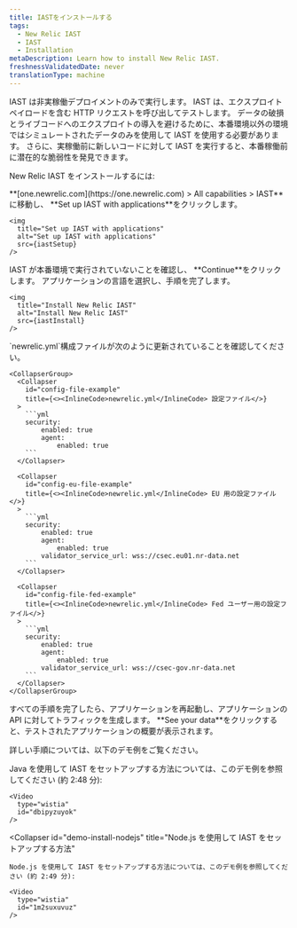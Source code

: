 ```yaml
---
title: IASTをインストールする
tags:
  - New Relic IAST
  - IAST
  - Installation
metaDescription: Learn how to install New Relic IAST.
freshnessValidatedDate: never
translationType: machine
---
```




<Callout variant="important">
  IAST は非実稼働デプロイメントのみで実行します。 IAST は、エクスプロイト ペイロードを含む HTTP リクエストを呼び出してテストします。 データの破損とライブコードへのエクスプロイトの導入を避けるために、本番環境以外の環境ではシミュレートされたデータのみを使用して IAST を使用する必要があります。 さらに、実稼働前に新しいコードに対して IAST を実行すると、本番稼働前に潜在的な脆弱性を発見できます。
</Callout>

New Relic IAST をインストールするには:

<Steps>
  <Step>
    <DNT>**[one.newrelic.com](https://one.newrelic.com) > All capabilities > IAST**</DNT>に移動し、 <DNT>**Set up IAST with applications**</DNT>をクリックします。

    <img
      title="Set up IAST with applications"
      alt="Set up IAST with applications"
      src={iastSetup}
    />
  </Step>

  <Step>
    IAST が本番環境で実行されていないことを確認し、 <DNT>**Continue**</DNT>をクリックします。  

  </Step>

  <Step>
    アプリケーションの言語を選択し、手順を完了します。

    <img
      title="Install New Relic IAST"
      alt="Install New Relic IAST"
      src={iastInstall}
    />
  </Step>

  <Step>
    `newrelic.yml`構成ファイルが次のように更新されていることを確認してください。

    <CollapserGroup>
      <Collapser
        id="config-file-example"
        title={<><InlineCode>newrelic.yml</InlineCode> 設定ファイル</>}
      >
        ```yml
        security:
            enabled: true
            agent:
                enabled: true
        ```
      </Collapser>

      <Collapser
        id="config-eu-file-example"
        title={<><InlineCode>newrelic.yml</InlineCode> EU 用の設定ファイル</>}
      >
        ```yml
        security:
            enabled: true
            agent:
                enabled: true
            validator_service_url: wss://csec.eu01.nr-data.net
        ```
      </Collapser>

      <Collapser
        id="config-file-fed-example"
        title={<><InlineCode>newrelic.yml</InlineCode> Fed ユーザー用の設定ファイル</>}
      >
        ```yml
        security:
            enabled: true
            agent:
                enabled: true
            validator_service_url: wss://csec-gov.nr-data.net
        ```
      </Collapser>
    </CollapserGroup>
  </Step>

  <Step>
    すべての手順を完了したら、アプリケーションを再起動し、アプリケーションの API に対してトラフィックを生成します。  

  </Step>

  <Step>
    <DNT>**See your data**</DNT>をクリックすると、テストされたアプリケーションの概要が表示されます。  

  </Step>
</Steps>

詳しい手順については、以下のデモ例をご覧ください。

<CollapserGroup>
  <Collapser
    id="demo-install-java"
    title="Java で IAST をセットアップする方法"
  >
    Java を使用して IAST をセットアップする方法については、このデモ例を参照してください (約 2:48 分):

    <Video
      type="wistia"
      id="dbipyzuyok"
    />
  </Collapser>

  <Collapser
    id="demo-install-nodejs"
    title="Node.js を使用して IAST をセットアップする方法"
  >
    Node.js を使用して IAST をセットアップする方法については、このデモ例を参照してください (約 2:49 分):

    <Video
      type="wistia"
      id="1m2suxuvuz"
    />
  </Collapser>
</CollapserGroup>